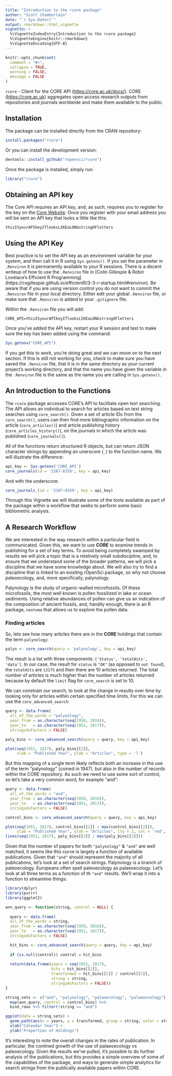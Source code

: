 ```yaml
---
title: "Introduction to the rcore package"
author: "Scott Chamberlain"
date: "`r Sys.Date()`"
output: rmarkdown::html_vignette
vignette: >
  %\VignetteIndexEntry{Introduction to the rcore package}
  %\VignetteEngine{knitr::rmarkdown}
  %\VignetteEncoding{UTF-8}
---
```


```r
knitr::opts_chunk$set(
  comment = "#>",
  collapse = TRUE,
  warning = FALSE,
  message = FALSE
)
```

`rcore` - Client for the CORE API (<https://core.ac.uk/docs/>).
CORE (<https://core.ac.uk>) aggregates open access research
outputs from repositories and journals worldwide and make them
available to the public.

## Installation

The package can be installed directly from the CRAN repository:

```r
install.packages("rcore")
```

Or you can install the development version:

```r
devtools::install_github("ropensci/rcore")
```

Once the package is installed, simply run: 

```r
library("rcore")
```

## Obtaining an API key

The Core API requires an API key, and, as such, requires you to register for the key on the [Core Website](https://core.ac.uk/api-keys/register).  Once you register with your email address you will be sent an API key that looks a little like this:

`thisISyourAPIkeyITlooksLIKEaLONGstringOFletters`

## Using the API Key

Best practice is to set the API key as an environment variable for your system, and then call it in R using `Sys.getenv()`.  If you set the parameter in `.Renviron` it is permanently available to your R sessions.  There is a decent writeup of how to use the `.Renviron` file in [Colin Gillespie & Robin Lovelace's Efficient R Programming] (https://csgillespie.github.io/efficientR/3-3-r-startup.html#renviron).  Be aware that if you are using version control you do not want to commit the `.Renviron` file in your local directory.  Either edit your global `.Renviron` file, or make sure that `.Renviron` is added to your `.gitignore` file.

Within the `.Renviron` file you will add:

```
CORE_API=thisISyourAPIkeyITlooksLIKEaLONGstringOFletters
```

Once you've added the API key, restart your R session and test to make sure the key has been added using the command:

```r
Sys.getenv("CORE_API")
```

If you get this to work, you're doing great and we can move on to the next section.  If this is still not working for you, check to make sure you have saved the `.Renviron` file, that it is in the same directory as your current project's working directory, and that the name you have given the variable in the `.Renviron` file is the same as the name you are calling in `Sys.getenv()`.

## An Introduction to the Functions

The `rcore` package accesses CORE's API to facilitate open text searching.  The API allows an individual to search for articles based on text string searches using `core_search()`.  Given a set of article IDs from the `core_search()`, users can then find more bibliographic information on the article (`core_articles()`) and article publishing history (`core_articles_history()`), on the journals in which the article was published (`core_journals()`).

All of the functions return structured R objects, but can return JSON character strings by appending an unerscore (`_`) to the function name.  We will illustrate the difference:

```r
api_key <- Sys.getenv('CORE_API')
core_journals(id = '2167-8359', key = api_key)
```

And with the underscore:

```r
core_journals_(id = '2167-8359', key = api_key)
```

Through this Vignette we will illustrate some of the tools available as part of the package within a workflow that seeks to perform some basic bibliometric analysis.

## A Research Workflow

We are interested in the way research within a particular field is communicated.  Given this, we want to use **CORE** to examine trends in publishing for a set of key terms.  To avoid being completely swamped by results we will pick a topic that is a relatively small subdiscipline, and, to ensure that we understand some of the broader patterns, we will pick a discipline that we have some knowledge about.  We will also try to find a discipline that is linked to an exisitng rOpenSci package, so why not choose paleoecology, and, more specifically, palynology.

Palynology is the study of organic-walled microfossils.  Of these microfossils, the most well known is pollen fossilized in lake or ocean sediments.  Using relative abundances of pollen can give us an indication of the composition of ancient fossils, and, handily enough, there is an R package, `neotoma` that allows us to explore the pollen data.

### Finding articles

So, lets see how many articles there are in the **CORE** holdings that contain the term `palynology`:

```r
palyn <- core_search(query = 'palynology', key = api_key)
```

The result is a list with three components: `['Status', 'totalHits', 'data']`.  In our case, the result for `status` is `"OK"` (as opposed to `not found`), the `totalHits` are `13175` and then there are 10 articles returned.  The total number of articles is much higher than the number of articles returned because by default the `limit` flag for `core_search` is set to 10.

We can constrain our search, to look at the change in results over time by looking only for articles within certain  specified time limits.  For this we can use the `core_advanced_search`:

```r
query <- data.frame(
  all_of_the_words = "palynology",
  year_from = as.character(seq(1950, 2016)),
  year_to   = as.character(seq(1951, 2017)),
  stringsAsFactors = FALSE)

paly_bins <- core_advanced_search(query = query, key = api_key)

plot(seq(1951, 2017), paly_bins[[2]],
     xlab = "Published Year", ylab = "Articles", type = 'l')

```

But this mapping of a single term likely reflects both an increase in the use of the term "palynology" (coined in 1947), but also in the number of records within the CORE repository.  As such we need to use some sort of control, so let's take a very common word, for example "and":

```r
query <- data.frame(
  all_of_the_words = "and",
  year_from = as.character(seq(1950, 2016)),
  year_to   = as.character(seq(1951, 2017)),
  stringsAsFactors = FALSE)

control_bins <- core_advanced_search(query = query, key = api_key)

plot(seq(1951, 2017), control_bins[[2]] / max(control_bins[[2]]),
     xlab = "Published Year", ylab = "Articles", lty = 2, col = 'red', type = 'l')
lines(seq(1951, 2017), paly_bins[[2]] / max(paly_bins[[2]]))

```

Given that the number of papers for both `"palynology"` & `"and"` are well matched, it seems like this curve is largely a function of available publications.  Given that `"and"` should represent the majority of all publications, let's look at a set of search strings.  Palynology is a branch of paleoecology.  Europeans often spell paleoecology as palaeoecology.  Let's look at all three terms as a function of th `"and"` results.  We'll wrap it into a function to streamline things:

```r

library(dplyr)
library(purrr)
library(ggplot2)

ann_query <- function(string, control = NULL) {
  
  query <- data.frame(
  all_of_the_words = string,
  year_from = as.character(seq(1950, 2016)),
  year_to   = as.character(seq(1951, 2017)),
  stringsAsFactors = FALSE)

  hit_bins <- core_advanced_search(query = query, key = api_key)
  
  if (is.null(control)) control = hit_bins
  
  return(data.frame(years = seq(1951, 2017), 
                    hits = hit_bins[[2]], 
                    transformed = hit_bins[[2]] / control[[2]],
                    string = string, 
                    stringsAsFactors = FALSE))
}

string_sets <- c("and", "palynology", "paleoecology", "palaeoecology") %>% 
  map(ann_query, control = control_bins) %>% 
  bind_rows %>% filter(!string == "and")

ggplot(data = string_sets) +
  geom_path(aes(x = years, y = transformed, group = string, color = string)) +
  xlab("Calendar Year") +
  ylab("Proportion of Holdings")

```

It's interesting to note the overall changes in the rates of publication.  In particular, the contined growth of the use of palaeoecology vs paleoecology.  Given the results we've pulled, it's possible to do further analysis of the publications, but this provides a simple overview of some of the capabilities of the package, and ways to generate simple analytics for search strings from the publically available papers within CORE.